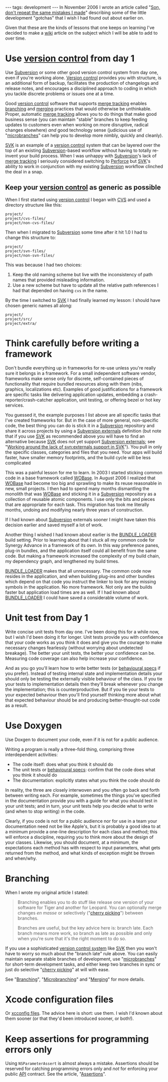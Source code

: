 ---
tags: development
---
In November 2006 I wrote an article called "[http://wincent.com/a/about/wincent/weblog/archives/2006/11/son_dont_repeat.php Son, don't repeat the same mistakes I made]" describing some of the little development "gotchas" that I wish I had found out about earlier on.

Given that these are the kinds of lessons that one keeps on learning I've decided to make a [[wiki]] article on the subject which I will be able to add to over time.

= Use [[version control]] from day 1 =

Use [[Subversion]] or some other good version control system from day one, even if you're working alone. [[Version control]] provides you with structure, is an additional form of backup, facilitates the production of changelogs and release notes, and encourages a disciplined approach to coding in which you tackle discrete problems or issues one at a time.

Good [[version control]] software that supports [[merge tracking]] enables [[branching]] and [[merging]] practices that would otherwise be unthinkable. Proper, automatic [[merge tracking]] allows you to do things that make good business sense (you can maintain "stable" branches to keep feeding updates to customers even when working on more disruptive, radical changes elsewhere) ''and'' good technology sense (judicious use of "[[microbranches]]" can help you to develop more nimbly, quickly and cleanly).

[[SVK]] is an example of a [[version control]] system that can be layered over the top of an existing [[Subversion]]-based workflow without having to totally re-invent your build process. When I was unhappy with [[Subversion]]'s lack of [[merge tracking]] I seriously considered switching to [[Perforce]] but [[SVK]]'s ability to work in conjunction with my existing [[Subversion]] workflow clinched the deal in a snap.

== Keep your [[version control]] as generic as possible ==

When I first started using [[version control]] I began with [[CVS]] and used a directory structure like this:

<pre>project/
project/cvs-files/
project/non-cvs-files/</pre>

Then when I migrated to [[Subversion]] some time after it hit 1.0 I had to change this structure to:

<pre>project/
project/svn-files/
project/non-svn-files/</pre>

This was because I had two choices:

# Keep the old naming scheme but live with the inconsistency of path names that provided misleading information.
# Use a new scheme but have to update all the relative path references I had that depended on having <tt>cvs</tt> in the name.

By the time I switched to [[SVK]] I had finally learned my lesson: I should have chosen generic names all along:

<pre>project/
project/src/
project/extra/</pre>

= Think carefully before writing a framework =

Don't bundle everything up in frameworks for re-use unless you're really sure it belongs in a framework. For a small independent software vendor, frameworks make sense only for discrete, self-contained pieces of functionality that require bundled resources along with them (nibs, graphics, localizations etc). Examples of good justifications for a framework are specific tasks like delivering application updates, embedding a crash-reporter/crash-catcher application, unit testing, or offering bezel or hot key services.

You guessed it, the example purposes I list above are all specific tasks that I've created frameworks for. But in the case of more general, non-specific code, the best thing you can do is stick it in a [[Subversion]] repository and share it across projects by using a [[Subversion externals]] definition (but note that if you use [[SVK]] as recommended above you will have to find an alternative because [[SVK]] does not yet support [[Subversion externals]]; see "[[Working around the lack of svn:externals support in SVK]]"). You pull in only the specific classes, categories and files that you need. Your apps will build faster, have smaller memory footprints, and the build cycle will be less complicated

This was a painful lesson for me to learn. In 2003 I started sticking common code in a base framework called [[WOBase]]. In August 2006 I realized that [[WOBase]] had become too big and sprawling to make its reuse reasonable in new, small projects. I then had to spend many months dismantling the monolith that was [[WOBase]] and sticking it in a [[Subversion]] repository as a collection of reusable atomic components. I use only the bits and pieces that are appropriate for each task. This migration has took me literally months, undoing and modifying nearly three years of construction.

If I had known about [[Subversion]] externals sooner I might have taken this decision earlier and saved myself a lot of work.

Another thing I wished I had known about earlier is the [[BUNDLE_LOADER]] build setting. Prior to learning about that I stuck all my common code for Synergy Advance in a framework of its own. In this way preference panes, plug-in bundles, and the application itself could all benefit from the same code. But making a framework increased the complexity of my build chain, my dependency graph, and lengthened my build times.

[[BUNDLE_LOADER]] makes that all unnecessary. The common code now resides in the application, and when building plug-ins and other bundles which depend on that code you instruct the linker to look for any missing symbols in the application. No more framework. Not only are the builds faster but application load times are as well. If I had known about [[BUNDLE_LOADER]] I could have saved a considerable volume of work.

= Unit test from Day 1 =

Write concise unit tests from day one. I've been doing this for a while now, but I wish I'd been doing it for longer. Unit tests provide you with confidence that your code works as you think it does and give you the courage to make necessary changes fearlessly (without worrying about undetected breakage). The better your unit tests, the better your confidence can be. Measuring code coverage can also help increase your confidence.

And as you go you'll learn how to write better tests (or [[behavioural specs]] if you prefer). Instead of testing internal state and implementation details your should only be testing the externally visible behaviour of the class. If you tie your tests to implementation details then they'll break whenever you change the implementation; this is counterproductive. But if you tie your tests to your expected behaviour then you'll find yourself thinking more about what that expected behaviour should be and producing better-thought-out code as a result.

= Use Doxygen =

Use Doxgen to document your code, even if it is not for a public audience.

Writing a program is really a three-fold thing, comprising three interdependent activities:

* The code itself: does what you think it should do
* The unit tests or [[behavioural specs]]: confirm that the code does what you think it should do
* The documentation: explicitly states what you think the code should do

In reality, the three are closely interwoven and you often go back and forth between writing each. For example, sometimes the things you've specified in the documentation provide you with a guide for what you should test in your unit tests; and in turn, your unit tests help you decide what to write (and when to stop writing) in the code.

Clearly, if you code is not for a public audience nor for use in a team your documentation need not be like Apple's, but it is probably a good idea to at a minimum provide a one-line description for each class and method; this will enforce a discipline, requiring you to think more about the design of your classes. Likewise, you should document, at a minimum, the expectations each method has with respect to input parameters, what gets returned from the method, and what kinds of exception might be thrown and when/why.

= Branching =

When I wrote my original article I stated:

<blockquote>Branching enables you to do stuff like release one version of your software for Tiger and another for Leopard. You can optionally merge changes ''en masse'' or selectively ("[[cherry picking]]") between branches.

Branches are useful, but the key advice here is: branch late. Each branch means more work, so branch as late as possible and only when you're sure that it's the right moment to do so.</blockquote>

If you use a sophisticated [[version control system]] like [[SVK]] then you won't have to worry so much about the "branch late" rule above. You can easily maintain separate stable branches of development, use "[[microbranches]]" for short-term development tasks, and either keep two branches in sync or just do selective "[[cherry picking]]" at will with ease.

See "[[Branching]]", "[[Microbranching]]" and "[[Merging]]" for more details.

= Xcode configuration files =

Or [[xcconfig files]]. The advice here is short: use them. I wish I'd known about them sooner (or that they'd been introduced sooner, or both!).

= Keep assertions for programming errors only =

Using <tt>NSParameterAssert</tt> is almost always a mistake. Assertions should be reserved for catching programming errors only and ''not'' for enforcing your public [[API]] contract. See the article, "[http://wincent.com/a/about/wincent/weblog/archives/2007/05/assertions.php Assertions]".
